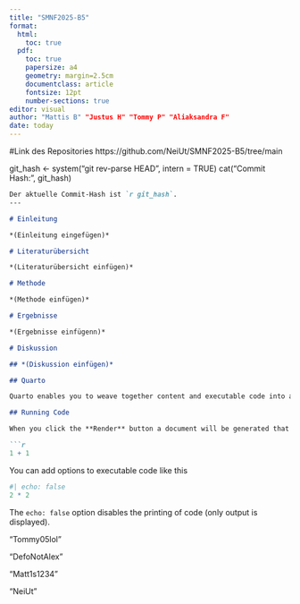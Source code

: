 ```yaml
---
title: "SMNF2025-B5"
format: 
  html:
    toc: true
  pdf:
    toc: true
    papersize: a4
    geometry: margin=2.5cm
    documentclass: article
    fontsize: 12pt
    number-sections: true
editor: visual
author: "Mattis B" "Justus H" "Tommy P" "Aliaksandra F"
date: today
---
```


#Link des Repositories
https://github.com/NeiUt/SMNF2025-B5/tree/main

git_hash <- system("git rev-parse HEAD", intern = TRUE)
cat("Commit Hash:", git_hash)

```markdown
Der aktuelle Commit-Hash ist `r git_hash`.
---

# Einleitung

*(Einleitung eingefügen)*

# Literaturübersicht

*(Literaturübersicht einfügen)*

# Methode

*(Methode einfügen)*

# Ergebnisse

*(Ergebnisse einfügenn)*

# Diskussion

## *(Diskussion einfügen)*

## Quarto

Quarto enables you to weave together content and executable code into a finished document. To learn more about Quarto see <https://quarto.org>.

## Running Code

When you click the **Render** button a document will be generated that includes both content and the output of embedded code. You can embed code like this:

```r
1 + 1
```

You can add options to executable code like this

```r
#| echo: false
2 * 2
```

The `echo: false` option disables the printing of code (only output is displayed).

"Tommy05lol"

"DefoNotAlex"

"Matt1s1234"

"NeiUt"
